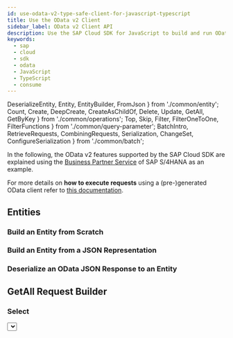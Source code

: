 ```yaml
---
id: use-odata-v2-type-safe-client-for-javascript-typescript
title: Use the OData v2 Client
sidebar_label: OData v2 Client API
description: Use the SAP Cloud SDK for JavaScript to build and run OData v2 requests in a type-safe way.
keywords:
  - sap
  - cloud
  - sdk
  - odata
  - JavaScript
  - TypeScript
  - consume
---
```


  DeserializeEntity,
  Entity,
  EntityBuilder,
  FromJson
} from './common/entity';
  Count,
  Create,
  DeepCreate,
  CreateAsChildOf,
  Delete,
  Update,
  GetAll,
  GetByKey
} from './common/operations';
  Top,
  Skip,
  Filter,
  FilterOneToOne,
  FilterFunctions
} from './common/query-parameter';
  BatchIntro,
  RetrieveRequests,
  CombiningRequests,
  Serialization,
  ChangeSet,
  ConfigureSerialization
} from './common/batch';

In the following, the OData v2 features supported by the SAP Cloud SDK are explained using the [Business Partner Service](https://api.sap.com/api/API_BUSINESS_PARTNER/resource) of SAP S/4HANA as an example.

For more details on **how to execute requests** using a (pre-)generated OData client refer to [this documentation](./execute-odata-request).

## Entities

<Entity />

### Build an Entity from Scratch

<EntityBuilder />

### Build an Entity from a JSON Representation

<FromJson />

### Deserialize an OData JSON Response to an Entity

<DeserializeEntity />

## GetAll Request Builder

<GetAll />

### Select

<Select />

### Filter

<Filter />

#### Filter on One-to-One Navigation Properties

<FilterOneToOne />

#### More Filter Expressions

More advanced filter expressions can be found [here](#available-filter-expressions).

### Skip

<Skip />

### Top

<Top />

### Count

<Count />

## GetByKey Request Builder

<GetByKey />

## Create Request Builder

<Create />

### Deep Create

<DeepCreate />

### Create as Child Of

<CreateAsChildOf />

## Update Request Builder

<Update />

## Delete Request Builder

<Delete />

## Handling of ETags

<ETag />

## Handling of Cross-Site Request Forgery Tokens

<Csrf />

## Available Filter Expressions

### Filter Functions

<FilterFunctions />

## Function Imports

### Request Builder

<RequestBuilder />

### Setting ETag

<EtagFunctionImport />

## Batch Requests

<BatchIntro />

### Retrieve Request

<RetrieveRequests />

### Changeset

<ChangeSet />

### Combining Requests

<CombingRequests />

### Serialization

<Serialization />

### Configure Subrequest Serialization

<ConfigureSerialization />
